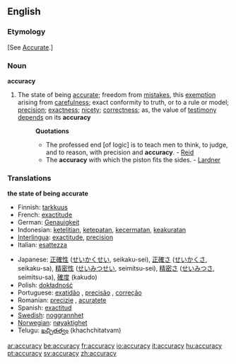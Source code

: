 ==English==

===Etymology===
[See [[Accurate]].]

===Noun===
'''accuracy'''

# The state of being [[accurate]]; freedom from [[mistakes]], this [[exemption]] arising from [[carefulness]]; exact conformity to truth, or to a rule or model; [[precision]]; [[exactness]]; [[nicety]]; [[correctness]]; as, the value of [[testimony]] [[depends]] on its '''accuracy'''
#:'''Quotations'''
#:*The professed end [of logic] is to teach men to think, to judge, and to reason, with precision and '''accuracy'''. - [[Reid]]
#:*The '''accuracy''' with which the piston fits the sides. - [[Lardner]]

===Translations===
'''the state of being accurate'''
{{top}}
*Finnish: [[tarkkuus]]
*French: [[exactitude]]
*German: [[Genauigkeit]]
*Indonesian: [[teliti|ketelitian]], [[tepat|ketepatan]], [[cermat|kecermatan]], [[akurat|keakuratan]]
*[[Interlingua]]: [[exactitude]], [[precision]]
*Italian: [[esattezza]]
{{mid}}
*Japanese: [[正確性]] ([[せいかくせい]], seikaku-sei), [[正確さ]] ([[せいかくさ]], seikaku-sa), [[精密性]] ([[せいみつせい]], seimitsu-sei), [[精密さ]] ([[せいみつさ]], seimitsu-sa), [[確度]] (kakudo)
*Polish: [[dokładność]] {{f}}
*Portuguese: [[exatidão]] {{f}}, [[precisão]] {{f}}, [[correção]] {{f}}
*Romanian: [[precizie]] {{f}}, [[acuratete]] {{f}}
*Spanish: [[exactitud]]
*[[w:Swedish language|Swedish]]: [[noggrannhet]] {{c}}
*[[w:Norwegian language|Norwegian]]: [[nøyaktighet]]
*Telugu: [[ఖచ్చితత్వం]] (khachchitatvam)
{{bottom}}

[[ar:accuracy]]
[[be:accuracy]]
[[fr:accuracy]]
[[io:accuracy]]
[[it:accuracy]]
[[hu:accuracy]]
[[pt:accuracy]]
[[sv:accuracy]]
[[zh:accuracy]]